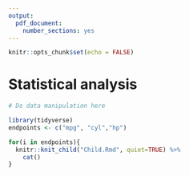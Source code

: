 ```yaml
---
output:
  pdf_document:
    number_sections: yes
---
```


```r
knitr::opts_chunk$set(echo = FALSE)
```

# Statistical analysis

```r
# Do data manipulation here
```


```r
library(tidyverse)
endpoints <- c("mpg", "cyl","hp")

for(i in endpoints){
  knitr::knit_child("Child.Rmd", quiet=TRUE) %>% 
    cat()
}
```
